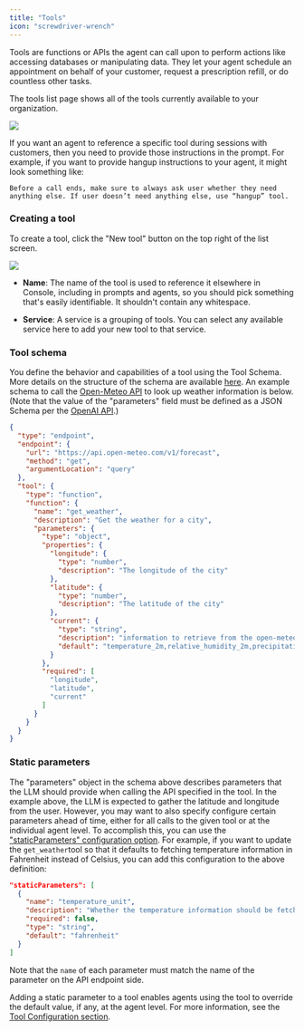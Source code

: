 ```yaml
---
title: "Tools"
icon: "screwdriver-wrench"
---
```


Tools are functions or APIs the agent can call upon to perform actions like accessing databases or manipulating data. They let your agent schedule an appointment on behalf of your customer, request a prescription refill, or do countless other tasks.

The tools list page shows all of the tools currently available to your organization.

![](/mintlify/images/tools_list.jpg)

If you want an agent to reference a specific tool during sessions with customers, then you need to provide those instructions in the prompt. For example, if you want to provide hangup instructions to your agent, it might look something like:

`Before a call ends, make sure to always ask user whether they need anything else. If user doesn’t need anything else, use “hangup” tool.`

### Creating a tool

To create a tool, click the "New tool" button on the top right of the list screen.

![](/mintlify/images/tools_create.jpg)

* **Name**: The name of the tool is used to reference it elsewhere in Console, including in prompts and agents, so you should pick something that's easily identifiable. It shouldn't contain any whitespace.

* **Service**: A service is a grouping of tools. You can select any available service here to add your new tool to that service.

### Tool schema

You define the behavior and capabilities of a tool using the Tool Schema. More details on the structure of the schema are available [here](https://docs.syllable.ai/sdk-docs/models/components/tooldefinition). An example schema to call the [Open-Meteo API](https://open-meteo.com/en/docs) to look up weather information is below. (Note that the value of the "parameters" field must be defined as a JSON Schema per the [OpenAI API](https://platform.openai.com/docs/guides/function-calling).)

```json
{
  "type": "endpoint",
  "endpoint": {
    "url": "https://api.open-meteo.com/v1/forecast",
    "method": "get",
    "argumentLocation": "query"
  },
  "tool": {
    "type": "function",
    "function": {
      "name": "get_weather",
      "description": "Get the weather for a city",
      "parameters": {
        "type": "object",
        "properties": {
          "longitude": {
            "type": "number",
            "description": "The longitude of the city"
          },
          "latitude": {
            "type": "number",
            "description": "The latitude of the city"
          },
          "current": {
            "type": "string",
            "description": "information to retrieve from the open-meteo API, comma-separated",
            "default": "temperature_2m,relative_humidity_2m,precipitation,rain,showers,snowfall"
          }
        },
        "required": [
          "longitude",
          "latitude",
          "current"
        ]
      }
    }
  }
}
```

### Static parameters

The "parameters" object in the schema above describes parameters that the LLM should provide when calling the API specified in the tool. In the example above, the LLM is expected to gather the latitude and longitude from the user. However, you may want to also specify configure certain parameters ahead of time, either for all calls to the given tool or at the individual agent level. To accomplish this, you can use the ["staticParameters" configuration option](https://docs.syllable.ai/sdk-docs/models/components/statictoolparameter). For example, if you want to update the `get_weather`tool so that it defaults to fetching temperature information in Fahrenheit instead of Celsius, you can add this configuration to the above definition:

```json
"staticParameters": [
  {
    "name": "temperature_unit",
    "description": "Whether the temperature information should be fetched in Celsius or Fahrenheit",
    "required": false,
    "type": "string",
    "default": "fahrenheit"
  }
]
```

Note that the `name` of each parameter must match the name of the parameter on the API endpoint side.

Adding a static parameter to a tool enables agents using the tool to override the default value, if any, at the agent level. For more information, see the [Tool Configuration section](/mintlify/workspaces/ToolConfig).